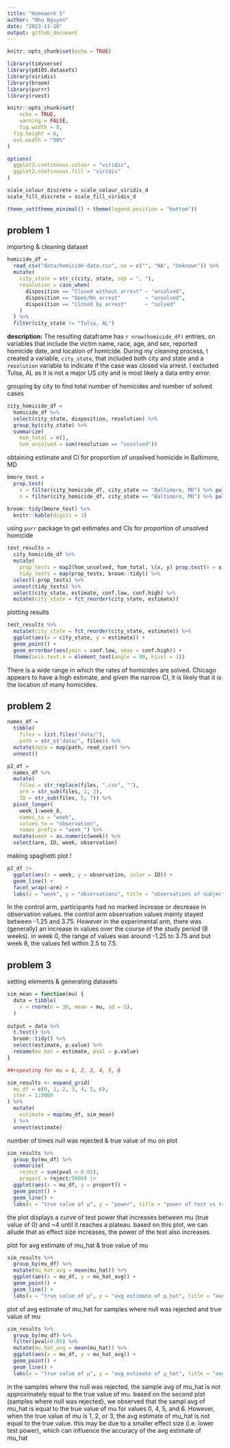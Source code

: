 ```yaml
---
title: "Homework 5"
author: "Nhu Nguyen"
date: "2023-11-16"
output: github_document
---
```


```r
knitr::opts_chunk$set(echo = TRUE)

library(tidyverse)
library(p8105.datasets)
library(viridis)
library(broom)
library(purrr)
library(rvest)

knitr::opts_chunk$set(
	echo = TRUE,
	warning = FALSE,
	fig.width = 8, 
  fig.height = 6,
  out.width = "90%"
)

options(
  ggplot2.continuous.colour = "viridis",
  ggplot2.continuous.fill = "viridis"
)

scale_colour_discrete = scale_colour_viridis_d
scale_fill_discrete = scale_fill_viridis_d

theme_set(theme_minimal() + theme(legend.position = "bottom"))
```

## problem 1

importing & cleaning dataset 
```r
homicide_df = 
  read_csv("data/homicide-data.csv", na = c("", "NA", "Unknown")) %>%
  mutate(
    city_state = str_c(city, state, sep = ", "),
    resolution = case_when(
      disposition == "Closed without arrest" ~ "unsolved",
      disposition == "Open/No arrest"        ~ "unsolved",
      disposition == "Closed by arrest"      ~ "solved"
    )
  ) %>% 
  filter(city_state != "Tulsa, AL") 
```

**description:**
The resulting dataframe has `r nrow(homicide_df)` entries, on variables that include the victim name, race, age, and sex, reported homicide date, and location of homicide. During my cleaning process, I created a variable, `city_state`, that included both city and state and a `resolution` variable to indicate if the case was closed via arrest. I excluded Tulsa, AL as it is not a major US city and is most likely a data entry error. 

grouping by city to find total number of homicides and number of solved cases 

```r
city_homicide_df = 
  homicide_df %>% 
  select(city_state, disposition, resolution) %>% 
  group_by(city_state) %>% 
  summarize(
    hom_total = n(),
    hom_unsolved = sum(resolution == "unsolved"))
```

obtaining estimate and CI for proportion of unsolved homicide in Baltimore, MD
```r
bmore_test = 
  prop.test(
    x = filter(city_homicide_df, city_state == "Baltimore, MD") %>% pull(hom_unsolved),
    n = filter(city_homicide_df, city_state == "Baltimore, MD") %>% pull(hom_total)) 

broom::tidy(bmore_test) %>% 
  knitr::kable(digits = 3)
```

using `purr` package to get estimates and CIs for proportion of unsolved homicide 

```r
test_results = 
  city_homicide_df %>% 
  mutate(
    prop_tests = map2(hom_unsolved, hom_total, \(x, y) prop.test(x = x, n = y)),
    tidy_tests = map(prop_tests, broom::tidy)) %>% 
  select(-prop_tests) %>% 
  unnest(tidy_tests) %>% 
  select(city_state, estimate, conf.low, conf.high) %>% 
  mutate(city_state = fct_reorder(city_state, estimate))
```

plotting results

```r
test_results %>% 
  mutate(city_state = fct_reorder(city_state, estimate)) %>% 
  ggplot(aes(x = city_state, y = estimate)) + 
  geom_point() + 
  geom_errorbar(aes(ymin = conf.low, ymax = conf.high)) + 
  theme(axis.text.x = element_text(angle = 90, hjust = 1))
```

There is a wide range in which the rates of homicides are solved. Chicago appears to have a high estimate, and given the narrow CI, it is likely that it is the location of many homicides.

## problem 2

```r
names_df =
  tibble(
    files = list.files("data/"),
    path = str_c("data/", files)) %>% 
  mutate(data = map(path, read_csv)) %>% 
  unnest()

p2_df =
  names_df %>% 
  mutate(
    files = str_replace(files, ".csv", ""),
    arm = str_sub(files, 1, 3),
    ID = str_sub(files, 5, 7)) %>% 
  pivot_longer(
    week_1:week_8,
    names_to = "week",
    values_to = "observation",
    names_prefix = "week_") %>% 
  mutate(week = as.numeric(week)) %>% 
  select(arm, ID, week, observation)
```
making spaghetti plot ! 

```r
p2_df |> 
  ggplot(aes(x = week, y = observation, color = ID)) +
  geom_line() +
  facet_wrap(~arm) +
  labs(x = "week", y = "observations", title = "observations of subjects over time")
```

In the control arm, participants had no marked increase or decrease in observation values. the control arm observation values mainly stayed between -1.25 and 3.75. However in the experimental arm, there was (generally) an increase in values over the course of the study period (8 weeks). in week 0, the range of values was around -1.25 to 3.75 and but week 8, the values fell within 2.5 to 7.5. 


## problem 3

setting elements & generating datasets

```r
sim_mean = function(mu) {
  data = tibble(
    x = rnorm(n = 30, mean = mu, sd = 5),
  )
  
output = data %>% 
  t.test() %>% 
  broom::tidy() %>% 
  select(estimate, p.value) %>% 
  rename(mu_hat = estimate, pval = p.value)
}

##repeating for mu = 1, 2, 3, 4, 5, 6

sim_results <- expand_grid(
  mu_df = c(0, 1, 2, 3, 4, 5, 6),
  iter = 1:5000
) %>%
  mutate(
    estimate = map(mu_df, sim_mean)
  ) %>%
  unnest(estimate)
```


number of times null was rejected & true value of mu on plot

```r
sim_results %>% 
  group_by(mu_df) %>% 
  summarise(
    reject = sum(pval < 0.05),
    proport = reject/5000) |> 
  ggplot(aes(x = mu_df, y = proport)) +
  geom_point() +
  geom_line() +
  labs(x = "true value of μ", y = "power", title = "power of test vs true value of μ")
```

the plot displays a curve of test power that increases between mu (true value of 0) and ~4 until it reaches a plateau. based on this plot, we can allude that as effect size increases, the power of the test also increases.

plot for avg estimate of mu_hat & true value of mu

```r
sim_results %>% 
  group_by(mu_df) %>% 
  mutate(mu_hat_avg = mean(mu_hat)) %>% 
  ggplot(aes(x = mu_df, y = mu_hat_avg)) +
  geom_point() +
  geom_line() +
  labs(x = "true value of μ", y = "avg estimate of μ_hat", title = "avg estimate of μ_hat vstrue value of μ")
```

plot of avg estimate of mu_hat for samples where null was rejected and true value of mu

```r
sim_results %>% 
  group_by(mu_df) %>%  
  filter(pval<0.05) %>% 
  mutate(mu_hat_avg = mean(mu_hat)) %>% 
  ggplot(aes(x = mu_df, y = mu_hat_avg)) +
  geom_point() +
  geom_line() +
  labs(x = "true value of μ", y = "avg estimate of μ_hat", title = "avg estimate of μ_hat where null was rejected vs true value of μ")
```

in the samples where the null was rejected, the sample avg of mu_hat is not approximately equal to the true value of mu. based on the second plot (samples where null was rejected), we observed that the sampl avg of mu_hat is equal to the true value of mu for values 0, 4, 5, and 6. However, when the true value of mu is 1, 2, or 3, the avg estimate of mu_hat is not equal to the true value. this may be due to a smaller effect size (i.e. lower test power), which can influence the accuracy of the avg estimate of mu_hat

